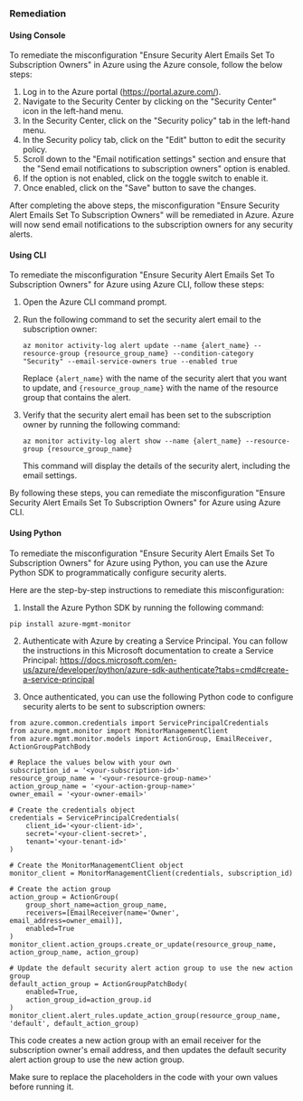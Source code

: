 ### Remediation

#### Using Console

To remediate the misconfiguration "Ensure Security Alert Emails Set To Subscription Owners" in Azure using the Azure console, follow the below steps:

1. Log in to the Azure portal (https://portal.azure.com/).
2. Navigate to the Security Center by clicking on the "Security Center" icon in the left-hand menu.
3. In the Security Center, click on the "Security policy" tab in the left-hand menu.
4. In the Security policy tab, click on the "Edit" button to edit the security policy.
5. Scroll down to the "Email notification settings" section and ensure that the "Send email notifications to subscription owners" option is enabled.
6. If the option is not enabled, click on the toggle switch to enable it.
7. Once enabled, click on the "Save" button to save the changes.

After completing the above steps, the misconfiguration "Ensure Security Alert Emails Set To Subscription Owners" will be remediated in Azure. Azure will now send email notifications to the subscription owners for any security alerts.

#### Using CLI

To remediate the misconfiguration "Ensure Security Alert Emails Set To Subscription Owners" for Azure using Azure CLI, follow these steps:

1. Open the Azure CLI command prompt.

2. Run the following command to set the security alert email to the subscription owner:

   ```
   az monitor activity-log alert update --name {alert_name} --resource-group {resource_group_name} --condition-category "Security" --email-service-owners true --enabled true
   ```

   Replace `{alert_name}` with the name of the security alert that you want to update, and `{resource_group_name}` with the name of the resource group that contains the alert.

3. Verify that the security alert email has been set to the subscription owner by running the following command:

   ```
   az monitor activity-log alert show --name {alert_name} --resource-group {resource_group_name}
   ```

   This command will display the details of the security alert, including the email settings.

By following these steps, you can remediate the misconfiguration "Ensure Security Alert Emails Set To Subscription Owners" for Azure using Azure CLI.

#### Using Python

To remediate the misconfiguration "Ensure Security Alert Emails Set To Subscription Owners" for Azure using Python, you can use the Azure Python SDK to programmatically configure security alerts.

Here are the step-by-step instructions to remediate this misconfiguration:

1. Install the Azure Python SDK by running the following command:

```
pip install azure-mgmt-monitor
```

2. Authenticate with Azure by creating a Service Principal. You can follow the instructions in this Microsoft documentation to create a Service Principal: https://docs.microsoft.com/en-us/azure/developer/python/azure-sdk-authenticate?tabs=cmd#create-a-service-principal

3. Once authenticated, you can use the following Python code to configure security alerts to be sent to subscription owners:

```
from azure.common.credentials import ServicePrincipalCredentials
from azure.mgmt.monitor import MonitorManagementClient
from azure.mgmt.monitor.models import ActionGroup, EmailReceiver, ActionGroupPatchBody

# Replace the values below with your own
subscription_id = '<your-subscription-id>'
resource_group_name = '<your-resource-group-name>'
action_group_name = '<your-action-group-name>'
owner_email = '<your-owner-email>'

# Create the credentials object
credentials = ServicePrincipalCredentials(
    client_id='<your-client-id>',
    secret='<your-client-secret>',
    tenant='<your-tenant-id>'
)

# Create the MonitorManagementClient object
monitor_client = MonitorManagementClient(credentials, subscription_id)

# Create the action group
action_group = ActionGroup(
    group_short_name=action_group_name,
    receivers=[EmailReceiver(name='Owner', email_address=owner_email)],
    enabled=True
)
monitor_client.action_groups.create_or_update(resource_group_name, action_group_name, action_group)

# Update the default security alert action group to use the new action group
default_action_group = ActionGroupPatchBody(
    enabled=True,
    action_group_id=action_group.id
)
monitor_client.alert_rules.update_action_group(resource_group_name, 'default', default_action_group)
```

This code creates a new action group with an email receiver for the subscription owner's email address, and then updates the default security alert action group to use the new action group.

Make sure to replace the placeholders in the code with your own values before running it.

